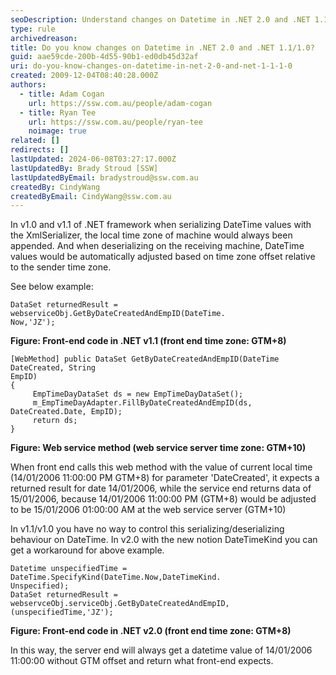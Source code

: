 ```yaml
---
seoDescription: Understand changes on Datetime in .NET 2.0 and .NET 1.1/1.0 for accurate date time conversions.
type: rule
archivedreason:
title: Do you know changes on Datetime in .NET 2.0 and .NET 1.1/1.0?
guid: aae59cde-200b-4d55-90b1-ed0db45d32af
uri: do-you-know-changes-on-datetime-in-net-2-0-and-net-1-1-1-0
created: 2009-12-04T08:40:28.000Z
authors:
  - title: Adam Cogan
    url: https://ssw.com.au/people/adam-cogan
  - title: Ryan Tee
    url: https://ssw.com.au/people/ryan-tee
    noimage: true
related: []
redirects: []
lastUpdated: 2024-06-08T03:27:17.000Z
lastUpdatedBy: Brady Stroud [SSW]
lastUpdatedByEmail: bradystroud@ssw.com.au
createdBy: CindyWang
createdByEmail: CindyWang@ssw.com.au
---
```


In v1.0 and v1.1 of .NET framework when serializing DateTime values with the XmlSerializer, the local time zone of machine would always been appended. And when deserializing on the receiving machine, DateTime values would be automatically adjusted based on time zone offset relative to the sender time zone.

See below example:
```dotnet
DataSet returnedResult = webserviceObj.GetByDateCreatedAndEmpID(DateTime.
Now,'JZ');
```

**Figure: Front-end code in .NET v1.1 (front end time zone: GTM+8)**

```dotnet
[WebMethod] public DataSet GetByDateCreatedAndEmpID(DateTime DateCreated, String
EmpID)
{
     EmpTimeDayDataSet ds = new EmpTimeDayDataSet();
     m_EmpTimeDayAdapter.FillByDateCreatedAndEmpID(ds, DateCreated.Date, EmpID);
     return ds;
}
```

**Figure: Web service method (web service server time zone: GTM+10)**

When front end calls this web method with the value of current local time (14/01/2006 11:00:00 PM GTM+8) for parameter 'DateCreated', it expects a returned result for date 14/01/2006, while the service end returns data of 15/01/2006, because 14/01/2006 11:00:00 PM (GTM+8) would be adjusted to be 15/01/2006 01:00:00 AM at the web service server (GTM+10)

In v1.1/v1.0 you have no way to control this serializing/deserializing behaviour on DateTime. In v2.0 with the new notion DateTimeKind you can get a workaround for above example.

```dotnet
Datetime unspecifiedTime = DateTime.SpecifyKind(DateTime.Now,DateTimeKind.
Unspecified);
DataSet returnedResult = webservceObj.serviceObj.GetByDateCreatedAndEmpID,
(unspecifiedTime,'JZ');
```

**Figure: Front-end code in .NET v2.0 (front end time zone: GTM+8)**

In this way, the server end will always get a datetime value of 14/01/2006 11:00:00 without GTM offset and return what front-end expects.
